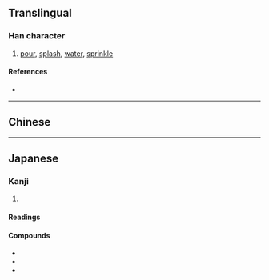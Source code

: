 {{character info/new}}
==Translingual==
{{Han simplified forms|潑|溌|泼|ex=y}}

===Han character===
{{Han char|rn=85|rad=水|as=09|sn=12|four=|canj=ENOP|ids=⿰氵発}}

# [[pour]], [[splash]], [[water]], [[sprinkle]]

====References====
* {{Han ref|kx=0639.111|hdz=31691.061|uh=6E8C|ud=28300}}

----

==Chinese==
{{zh-see|潑|sgs}}

----

==Japanese==

===Kanji===
{{ja-kanji|grade=|rs=水09|kyu=潑}}

# {{defn|lang=ja|sort=水09}}

====Readings====
{{ja-readings
|on=はつ
|kun=もる, とびちる, そそ-ぐ
}}

====Compounds====
* {{ja-r|溌剌|はつらつ}}
* {{ja-r|溌墨|はつぼく}}
* {{ja-r|活溌|かっぱつ}}